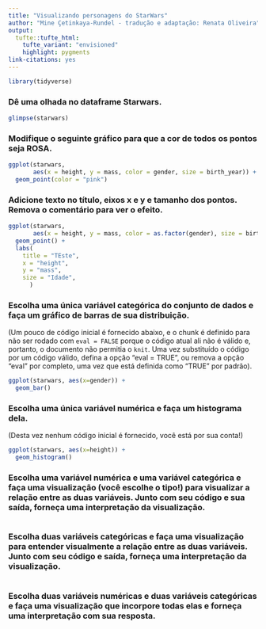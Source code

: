 ```yaml
---
title: "Visualizando personagens do StarWars"
author: "Mine Çetinkaya-Rundel - tradução e adaptação: Renata Oliveira"
output: 
  tufte::tufte_html:
    tufte_variant: "envisioned"
    highlight: pygments
link-citations: yes
---
```



```r
library(tidyverse)
```

### Dê uma olhada no dataframe Starwars.

```r
glimpse(starwars)
```

### Modifique o seguinte gráfico para que a cor de todos os pontos seja ROSA.

```r
ggplot(starwars, 
       aes(x = height, y = mass, color = gender, size = birth_year)) +
  geom_point(color = "pink")
```

### Adicione texto no título, eixos x e y e tamanho dos pontos. Remova o comentário para ver o efeito.

```r
ggplot(starwars, 
       aes(x = height, y = mass, color = as.factor(gender), size = birth_year)) +
  geom_point() +
  labs(
    title = "TEste",
    x = "height", 
    y = "mass",
    size = "Idade",
      )
```

### Escolha uma única variável categórica do conjunto de dados e faça um gráfico de barras de sua distribuição.

(Um pouco de código inicial é fornecido abaixo, e o chunk é definido para não ser rodado com `eval = FALSE` porque o código atual ali não é válido e, portanto, o documento não permitia o `knit`. Uma vez substituído o código por um código válido, defina a opção "eval = TRUE", ou remova a opção "eval" por completo, uma vez que está definida como "TRUE" por padrão).

```r
ggplot(starwars, aes(x=gender)) +
  geom_bar()
```

### Escolha uma única variável numérica e faça um histograma dela.

(Desta vez nenhum código inicial é fornecido, você está por sua conta!)

```r
ggplot(starwars, aes(x=height)) +
  geom_histogram()
```

### Escolha uma variável numérica e uma variável categórica e faça uma visualização (você escolhe o tipo!) para visualizar a relação entre as duas variáveis. Junto com seu código e sua saída, forneça uma interpretação da visualização.

```r

```

### Escolha duas variáveis categóricas e faça uma visualização para entender visualmente a relação entre as duas variáveis. Junto com seu código e saída, forneça uma interpretação da visualização.

```r

```

### Escolha duas variáveis numéricas e duas variáveis categóricas e faça uma visualização que incorpore todas elas e forneça uma interpretação com sua resposta.

```r

```
